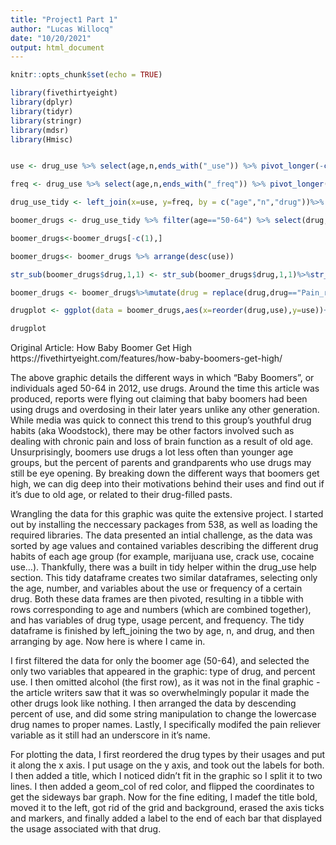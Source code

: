 ```yaml
---
title: "Project1 Part 1"
author: "Lucas Willocq"
date: "10/20/2021"
output: html_document
---
```


```r
knitr::opts_chunk$set(echo = TRUE)
```

```r

library(fivethirtyeight)
library(dplyr)
library(tidyr)
library(stringr)
library(mdsr)
library(Hmisc)


use <- drug_use %>% select(age,n,ends_with("_use")) %>% pivot_longer(-c(age,n), names_to = "drug", values_to = "use") %>% mutate(drug = str_sub(drug,start=1,end=-5))

freq <- drug_use %>% select(age,n,ends_with("_freq")) %>% pivot_longer(-c(age,n), names_to = "drug", values_to = "freq") %>% mutate(drug = str_sub(drug,start=1, end = -6))

drug_use_tidy <- left_join(x=use, y=freq, by = c("age","n","drug"))%>% arrange(age)

boomer_drugs <- drug_use_tidy %>% filter(age=="50-64") %>% select(drug,use)

boomer_drugs<-boomer_drugs[-c(1),]

boomer_drugs<- boomer_drugs %>% arrange(desc(use))

str_sub(boomer_drugs$drug,1,1) <- str_sub(boomer_drugs$drug,1,1)%>%str_to_upper()

boomer_drugs <- boomer_drugs%>%mutate(drug = replace(drug,drug=="Pain_releiver","Pain Reliever"))

drugplot <- ggplot(data = boomer_drugs,aes(x=reorder(drug,use),y=use))+xlab(NULL)+ylab(NULL)+ggtitle("Percentage of Americans aged 50-64 who said in a 2012 survey \n that they had used the following drugs in the past year")+geom_col(fill="red")+coord_flip()+theme(plot.title = element_text(face="bold",hjust=0),panel.grid.major = element_blank(),panel.grid.minor=element_blank(),panel.background=element_blank(),axis.ticks.x=element_blank(),axis.ticks.y=element_blank(),axis.text.x=element_blank())+geom_text(aes(label=use),hjust=-0.3)

drugplot
```

Original Article: How Baby Boomer Get High
https://fivethirtyeight.com/features/how-baby-boomers-get-high/

The above graphic details the different ways in which "Baby Boomers", or individuals aged 50-64 in 2012, use drugs.  Around the time this article was produced, reports were flying out claiming that baby boomers had been using drugs and overdosing in their later years unlike any other generation.  While media was quick to connect this trend to this group's youthful drug habits (aka Woodstock), there may be other factors involved such as dealing with chronic pain and loss of brain function as a result of old age.  Unsurprisingly, boomers use drugs a lot less often than younger age groups, but the percent of parents and grandparents who use drugs may still be eye opening.  By breaking down the different ways that boomers get high, we can dig deep into their motivations behind their uses and find out if it's due to old age, or related to their drug-filled pasts.

Wrangling the data for this graphic was quite the extensive project.  I started out by installing the neccessary packages from 538, as well as loading the required libraries.  The data presented an intial challenge, as the data was sorted by age values and contained variables describing the different drug habits of each age group (for example, marijuana use, crack use, cocaine use...).  Thankfully, there was a built in tidy helper within the drug_use help section.  This tidy dataframe creates two similar dataframes, selecting only the age, number, and variables about the use or frequency of a certain drug.  Both these data frames are then pivoted, resulting in a tibble with rows corresponding to age and numbers (which are combined together), and has variables of drug type, usage percent, and frequency.  The tidy dataframe is finished by left_joining the two by age, n, and drug, and then arranging by age.  Now here is where I came in.

I first filtered the data for only the boomer age (50-64), and selected the only two variables that appeared in the graphic: type of drug, and percent use.  I then omitted alcohol (the first row), as it was not in the final graphic - the article writers saw that it was so overwhelmingly popular it made the other drugs look like nothing.  I then arranged the data by descending percent of use, and did some string manipulation to change the lowercase drug names to proper names.  Lastly, I specifically modifed the pain reliever variable as it still had an underscore in it's name.  

For plotting the data, I first reordered the drug types by their usages and put it along the x axis.  I put usage on the y axis, and took out the labels for both.  I then added a title, which I noticed didn't fit in the graphic so I split it to two lines.  I then added a geom_col of red color, and flipped the coordinates to get the sideways bar graph.  Now for the fine editing, I madef the title bold, moved it to the left, got rid of the grid and background, erased the axis ticks and markers, and finally added a label to the end of each bar that displayed the usage associated with that drug.  


